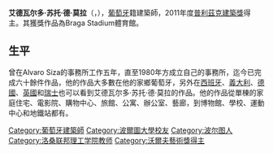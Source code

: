 {{BLP unsourced|time=2011-10-04T05:12:51+00:00}}
{{Infobox architect
|name                  = 艾德瓦尔多·苏托·德·莫拉<br />Eduardo Souto de Moura
|image                 = Eduardo Souto de Moura.jpg
|caption               =
|nationality           = [[葡萄牙人|葡萄牙人]]
|birth_date            = {{birth date and age|1952|7|25|df=y}}
|birth_place           = [[葡萄牙|葡萄牙]][[波爾圖|波爾圖]]
|alma_mater            = [[波尔图大学|波尔图大学]]
|significant_buildings = 
|significant_projects  =
|awards                = [[普利茲克建築獎|普利茲克建築獎]] (2011)
}}
'''艾德瓦尔多·苏托·德·莫拉'''（{{lang-pt|'''Eduardo Souto de Moura'''}}，{{bd|1952年|7月25日}}），[[葡萄牙|葡萄牙]]籍建築師，2011年度[[普利茲克建築獎|普利茲克建築獎]]得主。其獲獎作品為Braga Stadium體育館。

==生平==
曾在Alvaro Siza的事務所工作五年，直至1980年方成立自己的事務所，迄今已完成六十餘件作品，他的作品大多數在他的家鄉葡萄牙，另外在[[西班牙|西班牙]]、[[義大利|義大利]]、[[德國|德國]]、[[英國|英國]]和[[瑞士|瑞士]]也可以看到艾德瓦尔多·苏托·德·莫拉的作品。他的作品從單棟的家庭住宅、電影院、購物中心、旅館、公寓、辦公室、藝廊，到博物館、學校、運動中心和地鐵站都有。

{{沃尔夫艺术奖}}
{{普利兹克奖得主}}
{{Authority control}}

{{DEFAULTSORT:Souto de Moura, Eduardo}}
[[Category:葡萄牙建築師|Category:葡萄牙建築師]]
[[Category:波爾圖大學校友|Category:波爾圖大學校友]]
[[Category:波尔图人|Category:波尔图人]]
[[Category:洛桑联邦理工学院教师|Category:洛桑联邦理工学院教师]]
[[Category:沃爾夫藝術獎得主|Category:沃爾夫藝術獎得主]]